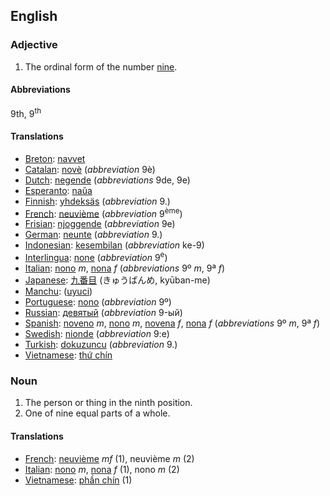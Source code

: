==English==

===Adjective===

# The ordinal form of the number [[nine]].

====Abbreviations====
9th, 9<sup>th</sup>

====Translations====

*[[Breton]]: [[navvet]]
*[[Catalan]]: [[novè]] (''abbreviation'' 9è)
*[[Dutch]]: [[negende]] (''abbreviations'' 9de, 9e)
*[[Esperanto]]: [[naŭa]]
*[[Finnish]]: [[yhdeksäs]] (''abbreviation'' 9.)
*[[French]]: [[neuvième]] (''abbreviation'' 9<sup>ème</sup>)
*[[Frisian]]: [[njoggende]] (''abbreviation'' 9e)
*[[German]]: [[neunte]] (''abbreviation'' 9.)
*[[Indonesian]]: [[kesembilan]] (''abbreviation'' ke-9)
*[[Interlingua]]: [[none]] (''abbreviation'' 9<sup>e</sup>)
*[[Italian]]: [[nono]] ''m'', [[nona]] ''f'' (''abbreviations'' 9º ''m'', 9ª ''f'')
*[[Japanese]]: [[九番目]] (きゅうばんめ, kyūban-me)
*[[Manchu]]: ([[uyuci]])
*[[Portuguese]]: [[nono]] (''abbreviation'' 9º)
*[[Russian]]: [[девятый]] (''abbreviation'' 9-ый)
*[[Spanish]]: [[noveno]] ''m'', [[nono]] ''m'', [[novena]] ''f'', [[nona]] ''f'' (''abbreviations'' 9º ''m'', 9ª ''f'')
*[[Swedish]]: [[nionde]] (''abbreviation'' 9:e)
*[[Turkish]]: [[dokuzuncu]] (''abbreviation'' 9.)
*[[Vietnamese]]: [[thứ chín]]

===Noun===

#The person or thing in the ninth position.
#One of nine equal parts of a whole.

====Translations====

*[[French]]: [[neuvième]] ''mf'' (1), neuvième ''m'' (2)
*[[Italian]]: [[nono]] ''m'', [[nona]] ''f'' (1), nono ''m'' (2)
*[[Vietnamese]]: [[phần chín]] (1)